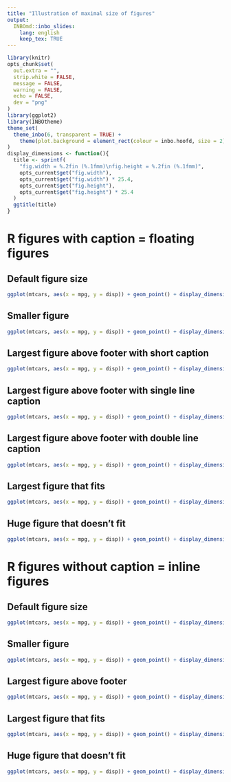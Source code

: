 ```yaml
---
title: "Illustration of maximal size of figures"
output: 
  INBOmd::inbo_slides:
    lang: english
    keep_tex: TRUE
---
```


```r
library(knitr)
opts_chunk$set(
  out.extra = "",
  strip.white = FALSE,
  message = FALSE,
  warning = FALSE,
  echo = FALSE,
  dev = "png"
)
library(ggplot2)
library(INBOtheme)
theme_set(
  theme_inbo(6, transparent = TRUE) + 
    theme(plot.background = element_rect(colour = inbo.hoofd, size = 2))
)
display_dimensions <- function(){
  title <- sprintf(
    "fig.width = %.2fin (%.1fmm)\nfig.height = %.2fin (%.1fmm)", 
    opts_current$get("fig.width"), 
    opts_current$get("fig.width") * 25.4, 
    opts_current$get("fig.height"),
    opts_current$get("fig.height") * 25.4
  )
  ggtitle(title)
}
```

# R figures with caption = floating figures

## Default figure size

```r
ggplot(mtcars, aes(x = mpg, y = disp)) + geom_point() + display_dimensions()
```

## Smaller figure

```r
ggplot(mtcars, aes(x = mpg, y = disp)) + geom_point() + display_dimensions()
```

## Largest figure above footer with short caption

```r
ggplot(mtcars, aes(x = mpg, y = disp)) + geom_point() + display_dimensions()
```

## Largest figure above footer with single line caption

```r
ggplot(mtcars, aes(x = mpg, y = disp)) + geom_point() + display_dimensions()
```

## Largest figure above footer with double line caption

```r
ggplot(mtcars, aes(x = mpg, y = disp)) + geom_point() + display_dimensions()
```

## Largest figure that fits

```r
ggplot(mtcars, aes(x = mpg, y = disp)) + geom_point() + display_dimensions()
```

## Huge figure that doesn't fit

```r
ggplot(mtcars, aes(x = mpg, y = disp)) + geom_point() + display_dimensions()
```

# R figures without caption = inline figures

## Default figure size

```r
ggplot(mtcars, aes(x = mpg, y = disp)) + geom_point() + display_dimensions()
```

## Smaller figure

```r
ggplot(mtcars, aes(x = mpg, y = disp)) + geom_point() + display_dimensions()
```

## Largest figure above footer

```r
ggplot(mtcars, aes(x = mpg, y = disp)) + geom_point() + display_dimensions()
```

## Largest figure that fits

```r
ggplot(mtcars, aes(x = mpg, y = disp)) + geom_point() + display_dimensions()
```

## Huge figure that doesn't fit

```r
ggplot(mtcars, aes(x = mpg, y = disp)) + geom_point() + display_dimensions()
```

